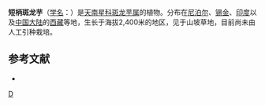 {{Speciesbox
| taxon = Sauromatum brevipes
| binomial_authority = (Hook. f.) N. E. Brown
}}

'''短柄斑龙芋'''（[[学名|学名]]：{{lang|la|''Sauromatum brevipes''}}）是[[天南星科|天南星科]][[斑龙芋属|斑龙芋属]]的植物。分布在[[尼泊尔|尼泊尔]]、[[锡金|锡金]]、[[印度|印度]]以及[[中国大陆|中国大陆]]的[[西藏|西藏]]等地，生长于海拔2,400米的地区，见于山坡草地，目前尚未由人工引种栽培。

== 参考文献 ==
<div class="references-small">
* {{cite web| url =http://www.bioinfo.cn/db05/KmzwSpecies.php?action=view&id=1416| title =短柄斑龙芋| work =《中国高等植物数据库全库》| publisher =中国科学院微生物研究所| author =昆明植物研究所| accessdate =2009-02-22| deadurl =yes| archiveurl =https://web.archive.org/web/20160305033928/http://www.bioinfo.cn/db05/KmzwSpecies.php?action=view&id=1416| archivedate =2016-03-05}}
</div>

{{Taxonbar}}
[[Category:斑龙芋属|D]]


{{Araceae-stub}}